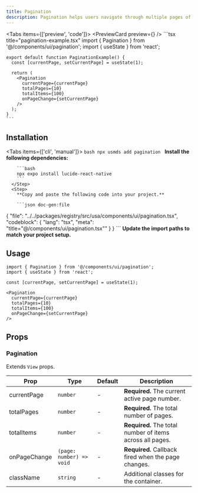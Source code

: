 ```yaml
---
title: Pagination
description: Pagination helps users navigate through multiple pages of content.
---
```



<Tabs items={['preview', 'code']}>
  <Tab value="preview">
    <PreviewCard preview={<PaginationPreview />} />
  </Tab>
  <Tab value="code">
    ```tsx title="pagination-example.tsx"
    import { Pagination } from '@/components/ui/pagination';
    import { useState } from 'react';

    export default function PaginationExample() {
      const [currentPage, setCurrentPage] = useState(1);

      return (
        <Pagination
          currentPage={currentPage}
          totalPages={10}
          totalItems={100}
          onPageChange={setCurrentPage}
        />
      );
    }
    ```
  </Tab>
</Tabs>

## Installation

<Tabs items={['cli', 'manual']}>
  <Tab value="cli">
    ```bash
    npx usmds add pagination
    ```
  </Tab>
  <Tab value="manual">
    <Steps>
      <Step>
        **Install the following dependencies:**

        ```bash
        npx expo install lucide-react-native
        ```
      </Step>
      <Step>
        **Copy and paste the following code into your project.**

        ```json doc-gen:file
{
  "file": "../../packages/registry/src/usa/components/ui/pagination.tsx",
  "codeblock": {
    "lang": "tsx",
    "meta": "title=\"@/components/ui/pagination.tsx\""
  }
}
        ```
      </Step>
      <Step>
        **Update the import paths to match your project setup.**
      </Step>
    </Steps>
  </Tab>
</Tabs>

## Usage

```tsx
import { Pagination } from '@/components/ui/pagination';
import { useState } from 'react';

const [currentPage, setCurrentPage] = useState(1);

<Pagination
  currentPage={currentPage}
  totalPages={10}
  totalItems={100}
  onPageChange={setCurrentPage}
/>
```

## Props

### Pagination

Extends `View` props.

| Prop | Type | Default | Description |
|------|------|---------|-------------|
| currentPage | `number` | - | **Required.** The current active page number. |
| totalPages | `number` | - | **Required.** The total number of pages. |
| totalItems | `number` | - | **Required.** The total number of items across all pages. |
| onPageChange | `(page: number) => void` | - | **Required.** Callback fired when the page changes. |
| className | `string` | - | Additional classes for the container. |

